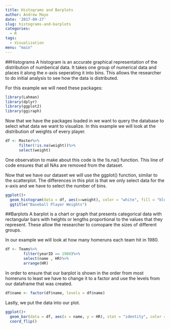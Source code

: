 ```yaml
---
title: Histograms and Barplots
author: Andrew Mayo
date: '2017-09-27'
slug: histograms-and-barplots
categories:
  - R
tags:
  - Visualization
menu: "main"
---
```


##Histograms
A histogram is an accurate graphical representation of the distribution of numberical data.  It takes one group of numerical data and places it along the x-axis seperating it into bins.  This allows the researcher to do initial analysis to see how the data is distributed.

For this example we will need these packages:
```r
library(Lahman)
library(dplyr)
library(ggplot2)
library(ggiraph)
```

Now that we have the packages loaded in we want to query the database to select what data we want to visualize.  In this example we will look at the distribution of weights of every player.
```r
df <- Master%>%
      filter(!is.na(weight))%>%
      select(weight)
```

One observation to make about this code is the !is.na() function. This line of code ensures that all NAs are removed from the dataset.

Now that we have our dataset we will use the ggplot() function, similar to the scatterplot.  The differences in this plot is that we only select data for the x-axis and we have to select the number of bins.
```r
ggplot()+
  geom_histogram(data = df, aes(x=weight), color = "white", fill = "blue", bins = 30)+
  ggtitle("Baseball Player Weights")
```

##Barplots
A barplot is a chart or graph that presents categorical data with rectangular bars with heights or lengths proportional to the values that they represent.  These allow the researcher to comopare the sizes of different groups.

In our example we will look at how many homeruns each team hit in 1980.
```r
df <- Teams%>%
        filter(yearID == 1980)%>%
        select(name , HR)%>%
        arrange(HR)
```

In order to ensure that our barplot is shown in the order from most homeruns to least we have to change it to a factor and use the levels from our dataframe that was created.
```r
df$name <- factor(df$name, levels = df$name)
```

Lastly, we put the data into our plot.
```r
ggplot()+
  geom_bar(data = df, aes(x = name, y = HR), stat = "identity", color = "blue", fill = "white")+
  coord_flip()
```

